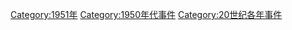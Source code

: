 {{year by category
|m=1
|c=9
|d=5
|y=1
|cat=事件
|sortkey=Event
}}
[[Category:1951年|Category:1951年]]
[[Category:1950年代事件|Category:1950年代事件]]
[[Category:20世纪各年事件|Category:20世纪各年事件]]